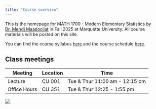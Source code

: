 ```yaml
---
title: "Course overview"
---
```


This is the homepage for MATH 1700 - Modern Elementary Statistics by [Dr. Mehdi Maadooliat](www.mssc.mu.edu/~mehdi) in Fall 2025 at Marquette University. All course materials will be posted on this site.

You can find the course syllabus [here](/course-syllabus.html) and the course schedule [here](/).

## Class meetings

| Meeting      | Location | Time                           |
|--------------|----------|--------------------------------|
| Lecture      | CU 001   | Tue & Thur 11:00 am - 12:15 pm |
| Office Hours | CU 351   | Tue & Thur 12:25 - 1:55 pm     |

![](images/twitter-card.png)
